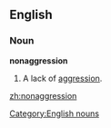==English==

===Noun===
'''nonaggression'''

# A lack of [[aggression]].

[[Category:English nouns]]

[[zh:nonaggression]]